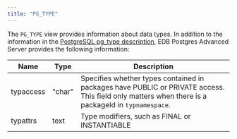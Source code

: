 ```yaml
---
title: "PG_TYPE"
---
```


The `PG_TYPE` view provides information about data types. In addition to the information in the [PostgreSQL pg_type description](https://www.postgresql.org/docs/current/catalog-pg-type.html), EDB Postgres Advanced Server provides the following information:

| Name      | Type   | Description                                   |
| --------- | ------ | --------------------------------------------- |
| typaccess | "char" | Specifies whether types contained in packages have PUBLIC or PRIVATE access. This field only matters when there is a packageId in `typnamespace`. |
| typattrs  | text   | Type modifiers, such as FINAL or INSTANTIABLE |                                                                                   |

